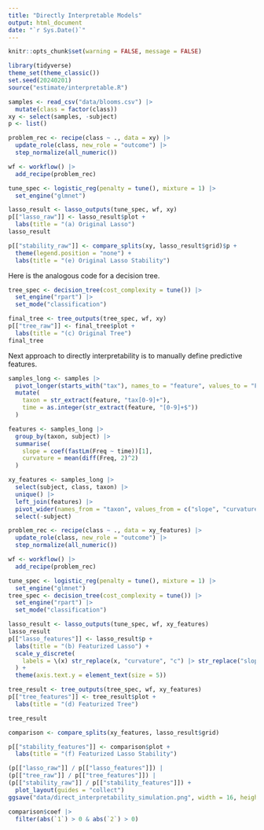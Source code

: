 ```yaml
---
title: "Directly Interpretable Models"
output: html_document
date: "`r Sys.Date()`"
---
```


```r
knitr::opts_chunk$set(warning = FALSE, message = FALSE)
```

```r
library(tidyverse)
theme_set(theme_classic())
set.seed(20240201)
source("estimate/interpretable.R")
```

```r
samples <- read_csv("data/blooms.csv") |>
  mutate(class = factor(class))
xy <- select(samples, -subject)
p <- list()
```

```r
problem_rec <- recipe(class ~ ., data = xy) |>
  update_role(class, new_role = "outcome") |>
  step_normalize(all_numeric())

wf <- workflow() |>
  add_recipe(problem_rec)

tune_spec <- logistic_reg(penalty = tune(), mixture = 1) |>
  set_engine("glmnet")

lasso_result <- lasso_outputs(tune_spec, wf, xy)
p[["lasso_raw"]] <- lasso_result$plot +
  labs(title = "(a) Original Lasso")
lasso_result
```

```r
p[["stability_raw"]] <- compare_splits(xy, lasso_result$grid)$p +
  theme(legend.position = "none") +
  labs(title = "(e) Original Lasso Stability")
```

Here is the analogous code for a decision tree.

```r
tree_spec <- decision_tree(cost_complexity = tune()) |>
  set_engine("rpart") |>
  set_mode("classification")

final_tree <- tree_outputs(tree_spec, wf, xy)
p[["tree_raw"]] <- final_tree$plot +
  labs(title = "(c) Original Tree")
final_tree
```

Next approach to directly interpretability is to manually define predictive
features.

```r
samples_long <- samples |>
  pivot_longer(starts_with("tax"), names_to = "feature", values_to = "Freq") |>
  mutate(
    taxon = str_extract(feature, "tax[0-9]+"),
    time = as.integer(str_extract(feature, "[0-9]+$"))
  )

features <- samples_long |>
  group_by(taxon, subject) |>
  summarise(
    slope = coef(fastLm(Freq ~ time))[1],
    curvature = mean(diff(Freq, 2)^2)
  )

xy_features <- samples_long |>
  select(subject, class, taxon) |>
  unique() |>
  left_join(features) |>
  pivot_wider(names_from = "taxon", values_from = c("slope", "curvature")) |>
  select(-subject)
```

```r
problem_rec <- recipe(class ~ ., data = xy_features) |>
  update_role(class, new_role = "outcome") |>
  step_normalize(all_numeric())

wf <- workflow() |>
  add_recipe(problem_rec)

tune_spec <- logistic_reg(penalty = tune(), mixture = 1) |>
  set_engine("glmnet")
tree_spec <- decision_tree(cost_complexity = tune()) |>
  set_engine("rpart") |>
  set_mode("classification")

lasso_result <- lasso_outputs(tune_spec, wf, xy_features)
lasso_result
p[["lasso_features"]] <- lasso_result$p +
  labs(title = "(b) Featurized Lasso") +
  scale_y_discrete(
    labels = \(x) str_replace(x, "curvature", "c") |> str_replace("slope", "s")
  ) +
  theme(axis.text.y = element_text(size = 5))

tree_result <- tree_outputs(tree_spec, wf, xy_features)
p[["tree_features"]] <- tree_result$plot +
  labs(title = "(d) Featurized Tree")

tree_result
```

```r
comparison <- compare_splits(xy_features, lasso_result$grid)

p[["stability_features"]] <- comparison$plot +
  labs(title = "(f) Featurized Lasso Stability")
```

```r
(p[["lasso_raw"]] / p[["lasso_features"]]) |
(p[["tree_raw"]] / p[["tree_features"]]) |
(p[["stability_raw"]] / p[["stability_features"]]) +
  plot_layout(guides = "collect")
ggsave("data/direct_interpretability_simulation.png", width = 16, height = 8)
```

```r
comparison$coef |>
  filter(abs(`1`) > 0 & abs(`2`) > 0)
```